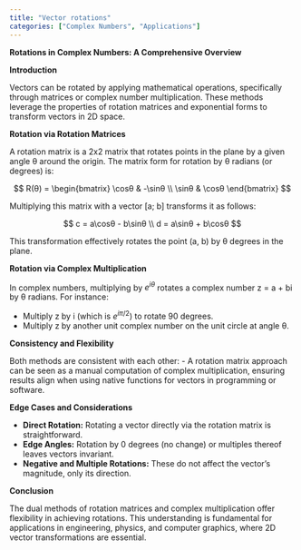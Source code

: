 ```yaml
---
title: "Vector rotations"
categories: ["Complex Numbers", "Applications"]
---
```




**Rotations in Complex Numbers: A Comprehensive Overview**

**Introduction**

Vectors can be rotated by applying mathematical operations, specifically through matrices or complex number multiplication. These methods leverage the properties of rotation matrices and exponential forms to transform vectors in 2D space.

**Rotation via Rotation Matrices**

A rotation matrix is a 2x2 matrix that rotates points in the plane by a given angle θ around the origin. The matrix form for rotation by θ radians (or degrees) is:


$$
R(θ) = \begin{bmatrix}
\cosθ & -\sinθ \\
\sinθ & \cosθ
\end{bmatrix}
$$


Multiplying this matrix with a vector [a; b] transforms it as follows:


$$
c = a\cosθ - b\sinθ \\
d = a\sinθ + b\cosθ
$$


This transformation effectively rotates the point (a, b) by θ degrees in the plane.

**Rotation via Complex Multiplication**

In complex numbers, multiplying by $e^{iθ}$ rotates a complex number z = a + bi by θ radians. For instance:

- Multiply z by i (which is $e^{i\pi/2}$) to rotate 90 degrees.
- Multiply z by another unit complex number on the unit circle at angle θ.

**Consistency and Flexibility**

Both methods are consistent with each other:
- A rotation matrix approach can be seen as a manual computation of complex multiplication, ensuring results align when using native functions for vectors in programming or software.

**Edge Cases and Considerations**

- **Direct Rotation:** Rotating a vector directly via the rotation matrix is straightforward.
- **Edge Angles:** Rotation by 0 degrees (no change) or multiples thereof leaves vectors invariant.
- **Negative and Multiple Rotations:** These do not affect the vector's magnitude, only its direction.

**Conclusion**

The dual methods of rotation matrices and complex multiplication offer flexibility in achieving rotations. This understanding is fundamental for applications in engineering, physics, and computer graphics, where 2D vector transformations are essential.
